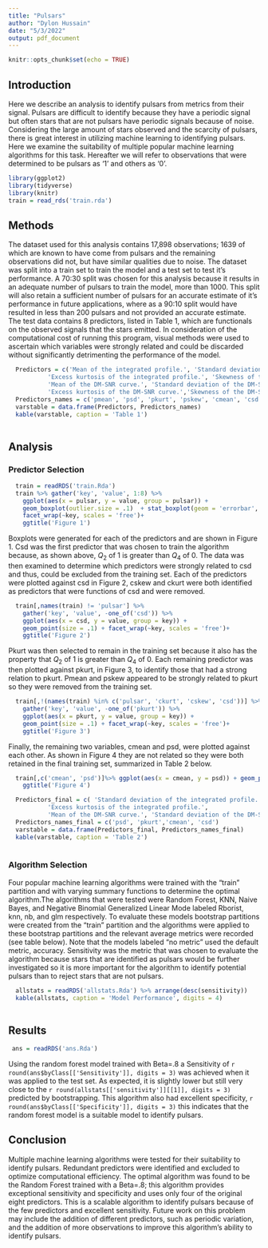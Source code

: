 ```yaml
---
title: "Pulsars"
author: "Dylon Hussain"
date: "5/3/2022"
output: pdf_document
---
```


```r
knitr::opts_chunk$set(echo = TRUE)
```
## Introduction
Here we describe an analysis to identify pulsars from metrics from their signal. Pulsars are difficult to identify because they have a periodic signal but often stars that are not pulsars have periodic signals because of noise. Considering the large amount of stars observed and the scarcity of pulsars, there is great interest in utilizing machine learning to identifying pulsars. Here we examine the suitability of multiple popular machine learning algorithms for this task. Hereafter we will refer to observations that were determined to be pulsars as '1' and others as '0'.  

```r
library(ggplot2)
library(tidyverse)
library(knitr)
train = read_rds('train.rda')
```

## Methods
The dataset used for this analysis contains 17,898 observations; 1639 of which are known to have come from pulsars and the remaining observations did not, but have similar qualities due to noise. The dataset was split into a train set to train the model and a test set to test it's performance. A 70:30 split was chosen for this analysis because it results in an adequate number of pulsars to train the model, more than 1000. This split will also retain a sufficient number of pulsars for an accurate estimate of it's performance in future applications, where as a 90:10 split would have resulted in less than 200 pulsars and not provided an accurate estimate. The test data contains 8 predictors, listed in Table 1, which are functionals on the observed signals that the stars emitted. In consideration of the computational cost of running this program, visual methods were used to ascertain which variables were strongly related and could be discarded without significantly detrimenting the performance of the model.
```r
  Predictors = c('Mean of the integrated profile.', 'Standard deviation of the integrated profile.',
           'Excess kurtosis of the integrated profile.', 'Skewness of the integrated profile.',
           'Mean of the DM-SNR curve.', 'Standard deviation of the DM-SNR curve.',
           'Excess kurtosis of the DM-SNR curve.','Skewness of the DM-SNR curve.')
  Predictors_names = c('pmean', 'psd', 'pkurt', 'pskew', 'cmean', 'csd', 'ckurt', 'cskew')
  varstable = data.frame(Predictors, Predictors_names)
  kable(varstable, caption = 'Table 1')
  
```

## Analysis

### Predictor Selection

```r
  train = readRDS('train.Rda')
  train %>% gather('key', 'value', 1:8) %>%  
    ggplot(aes(x = pulsar, y = value, group = pulsar)) + 
    geom_boxplot(outlier.size = .1)  + stat_boxplot(geom = 'errorbar', width = .5)+
    facet_wrap(~key, scales = 'free')+
    ggtitle('Figure 1')
```
Boxplots were generated for each of the predictors and are shown in Figure 1. Csd was the first predictor that was chosen to train the algorithm because, as shown above, $Q_2$ of 1 is greater than $Q_4$ of 0. The data was then examined to determine which predictors were strongly related to csd and thus, could be excluded from the training set. Each of the predictors were plotted against csd in Figure 2, cskew and ckurt were both identified as predictors that were functions of csd and were removed. 

```r
  train[,names(train) != 'pulsar'] %>% 
    gather('key', 'value', -one_of('csd')) %>% 
    ggplot(aes(x = csd, y = value, group = key)) + 
    geom_point(size = .1) + facet_wrap(~key, scales = 'free')+
    ggtitle('Figure 2')
```
Pkurt was then selected to remain in the training set because it also has the property that $Q_2$ of 1 is greater than $Q_4$ of 0. Each remaining predictor was then plotted against pkurt, in Figure 3, to identify those that had a strong relation to pkurt. Pmean and pskew appeared to be strongly related to pkurt so they were removed from the training set. 

```r
  train[,!(names(train) %in% c('pulsar', 'ckurt', 'cskew', 'csd'))] %>% 
    gather('key', 'value', -one_of('pkurt')) %>% 
    ggplot(aes(x = pkurt, y = value, group = key)) + 
    geom_point(size = .1) + facet_wrap(~key, scales = 'free')+
    ggtitle('Figure 3')
```

  

Finally, the remaining two variables, cmean and psd, were plotted against each other. As shown in Figure 4 they are not related so they were both retained in the final training set, summarized in Table 2 below. 

```r
  train[,c('cmean', 'psd')]%>% ggplot(aes(x = cmean, y = psd)) + geom_point(size = .1) +
    ggtitle('Figure 4')
```

```r
  Predictors_final = c( 'Standard deviation of the integrated profile.',
           'Excess kurtosis of the integrated profile.',
           'Mean of the DM-SNR curve.', 'Standard deviation of the DM-SNR curve.')
  Predictors_names_final = c('psd', 'pkurt','cmean', 'csd')
  varstable = data.frame(Predictors_final, Predictors_names_final)
  kable(varstable, caption = 'Table 2')
  
```

### Algorithm Selection 
Four popular machine learning algorithms were trained with the "train" partition and with varying summary functions to determine the optimal algorithm.The algorithms that were tested were Random Forest, KNN, Naive Bayes, and Negative Binomial Generalized Linear Mode labeled Rborist, knn, nb, and glm respectively. To evaluate these models bootstrap partitions were created from the "train" partition and the algorithms were applied to these bootstrap partitions and the relevant average metrics were recorded (see table below). Note that the models labeled "no metric" used the default metric, accuracy. Sensitivity was the metric that was chosen to evaluate the algorithm because stars that are identified as pulsars would be further investigated so it is more important for the algorithm to identify potential pulsars than to reject stars that are not pulsars. 

```r
  allstats = readRDS('allstats.Rda') %>% arrange(desc(sensitivity)) 
  kable(allstats, caption = 'Model Performance', digits = 4)
  
```

## Results
```r
 ans = readRDS('ans.Rda')
```
Using the random forest model trained with Beta=.8 a Sensitivity of `r  round(ans$byClass[['Sensitivity']], digits = 3)` was achieved when it was applied to the test set. As expected, it is slightly lower but still very close to the `r round(allstats[['sensitivity']][[1]], digits = 3)` predicted by bootstrapping. This algorithm also had excellent specificity, `r  round(ans$byClass[['Specificity']], digits = 3)` this indicates that the random forest model is a suitable model to identify pulsars.


## Conclusion
Multiple machine learning algorithms were tested for their suitability to identify pulsars. Redundant predictors were identified and excluded to optimize computational efficiency. The optimal algorithm was found to be the Random Forest trained with a Beta=.8; this algorithm provides exceptional sensitivity and specificity and uses only four of the original eight predictors. This is a scalable algorithm to identify pulsars because of the few predictors and excellent sensitivity. Future work on this problem may include the addition of different predictors, such as periodic variation, and the addition of more observations to improve this algorithm's ability to identify pulsars. 